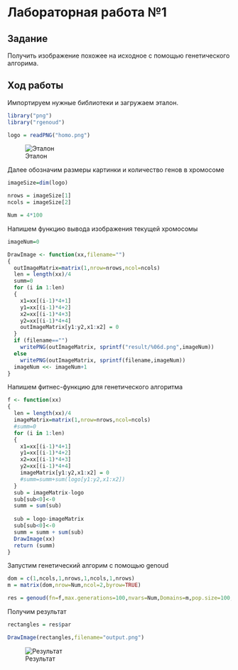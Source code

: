 Лабораторная работа №1
========================================================

Задание
-------------------------

Получить изображение похожее на исходное с помощью генетического алгорима.

Ход работы
-------------------------

Импортируем нужные библиотеки и загружаем эталон.

```r
library("png")
library("rgenoud")

logo = readPNG("homo.png")
```

![Эталон](homo.png)

Далее обозначим размеры картинки и количество генов в хромосоме

```r
imageSize=dim(logo)

nrows = imageSize[1]
ncols = imageSize[2]

Num = 4*100
```

Напишем функцию вывода изображения текущей хромосомы

```r
imageNum=0

DrawImage <- function(xx,filename="")
{
  outImageMatrix=matrix(1,nrow=nrows,ncol=ncols)
  len = length(xx)/4
  summ=0
  for (i in 1:len)
  {
    x1=xx[(i-1)*4+1]
    y1=xx[(i-1)*4+2]
    x2=xx[(i-1)*4+3]
    y2=xx[(i-1)*4+4]
    outImageMatrix[y1:y2,x1:x2] = 0 
  }
  if (filename=="")
    writePNG(outImageMatrix, sprintf("result/%06d.png",imageNum))
  else
    writePNG(outImageMatrix, sprintf(filename,imageNum))
  imageNum <<- imageNum+1
}
```

Напишем фитнес-функцию для генетического алгоритма

```r
f <- function(xx)
{
  len = length(xx)/4
  imageMatrix=matrix(1,nrow=nrows,ncol=ncols)
  #summ=0
  for (i in 1:len)
  {
    x1=xx[(i-1)*4+1]
    y1=xx[(i-1)*4+2]
    x2=xx[(i-1)*4+3]
    y2=xx[(i-1)*4+4]
    imageMatrix[y1:y2,x1:x2] = 0 
    #summ=summ+sum(logo[y1:y2,x1:x2])
  }
  sub = imageMatrix-logo
  sub[sub<0]<-0
  summ = sum(sub)
  
  sub = logo-imageMatrix
  sub[sub<0]<-0
  summ = summ + sum(sub)
  DrawImage(xx)
  return (summ)
}
```

Запустим генетический алгорим с помощью genoud

```r
dom = c(1,ncols,1,nrows,1,ncols,1,nrows)
m = matrix(dom,nrow=Num,ncol=2,byrow=TRUE)

res = genoud(fn=f,max.generations=100,nvars=Num,Domains=m,pop.size=100,data.type.int=TRUE,boundary.enforcement=2)
```

Получим результат
```r
rectangles = res$par

DrawImage(rectangles,filename="output.png")
```

![Результат](output.png)
